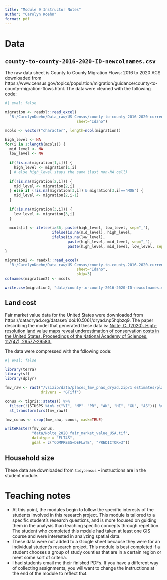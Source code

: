 ```yaml
---
title: "Module 9 Instructor Notes"
author: "Carolyn Koehn"
format: pdf
---
```


# Data

## `county-to-county-2016-2020-ID-newcolnames.csv`

The raw data sheet is County to County Migration Flows: 2016 to 2020 ACS downloaded from https://www.census.gov/topics/population/migration/guidance/county-to-county-migration-flows.html. The data were cleaned with the following code:

```r
#| eval: false

migration <- readxl::read_excel(
  "R:/CarolynKoehn/Data_raw/US Census/county-to-county-2016-2020-current-residence-sort.xlsx",
                                sheet="Idaho")

mcols <- vector("character", length=ncol(migration))

high_level <- NA
for(i in 1:length(mcols)) {
  mid_level <- NA
  low_level <- NA
  
  if(!is.na(migration[1,i])) {
    high_level <- migration[1,i]
  } # else high_level stays the same (last non-NA cell)
  
  if(!is.na(migration[2,i])) {
    mid_level <- migration[2,i]
  } else if (!is.na(migration[3,i]) & migration[3,i]=="MOE") {
    mid_level <- migration[2,i-1]
  }
  
  if(!is.na(migration[3,i])) {
    low_level <- migration[3,i]
  }
  
  mcols[i] <- ifelse(i>36, paste(high_level, low_level, sep="_"),
                     ifelse(is.na(mid_level), high_level,
                     ifelse(is.na(low_level), 
                            paste(high_level, mid_level, sep="_"),
                            paste(high_level, mid_level, low_level, sep="_"))))
}

migration2 <- readxl::read_excel(
  "R:/CarolynKoehn/Data_raw/US Census/county-to-county-2016-2020-current-residence-sort.xlsx",
                                sheet="Idaho",
                                skip=3)
colnames(migration2) <- mcols

write.csv(migration2, "data/county-to-county-2016-2020-ID-newcolnames.csv")
```

## Land cost

Fair market value data for the United States were downloaded from https://datadryad.org/dataset/
doi:10.5061/dryad.np5hqbzq9. The paper describing the model that generated these data is: [Nolte, C. (2020). High-resolution land value maps reveal underestimation of conservation costs in the United States. Proceedings of the National Academy of Sciences, 117(47), 29577-29583.](https://doi.org/10.1073/pnas.2012865117)

The data were compressed with the following code:

```r
#| eval: false

library(terra)
library(sf)
library(dplyr)

fmv_raw <- rast("/vsizip/data/places_fmv_pnas_dryad.zip/1 estimates/places_fmv_all.tif", 
                drivers = "GTiff")

conus <- tigris::states() %>%
  filter(!(STUSPS %in% c("VI", "MP", "PR", "AK", "HI", "GU", "AS"))) %>%
  st_transform(crs(fmv_raw))

fmv_conus <- crop(fmv_raw, conus, mask=TRUE)

writeRaster(fmv_conus, 
            "data/Nolte_2020_fair_market_value_USA.tif",
            datatype = "FLT4S", 
            gdal = c("COMPRESS=DEFLATE", "PREDICTOR=3"))
```

## Household size

These data are downloaded from `tidycensus` -- instructions are in the student module.

# Teaching notes

- At this point, the modules begin to follow the specific interests of the students involved in this research project. This module is tailored to a specific student's research questions, and is more focused on guiding them in the analysis than teaching specific concepts through repetition. The student who completed this module had taken at least one GIS course and were interested in analyzing spatial data.
- These data were not added to a Google sheet because they were for an individual student's research project. This module is best completed if a student chooses a group of study counties that are in a certain region or meet some sort of criteria.
- I had students email me their finished PDFs. If you have a different way of collecting assignments, you will want to change the instructions at the end of the module to reflect that.